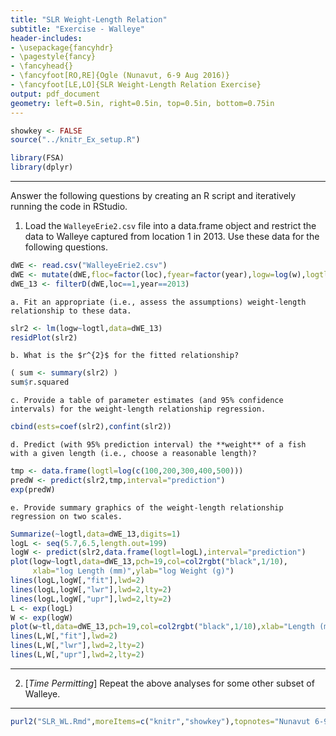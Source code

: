 ```yaml
---
title: "SLR Weight-Length Relation"
subtitle: "Exercise - Walleye"
header-includes:
- \usepackage{fancyhdr}
- \pagestyle{fancy}
- \fancyhead{}
- \fancyfoot[RO,RE]{Ogle (Nunavut, 6-9 Aug 2016)}
- \fancyfoot[LE,LO]{SLR Weight-Length Relation Exercise}
output: pdf_document
geometry: left=0.5in, right=0.5in, top=0.5in, bottom=0.75in
---
```


```r
showkey <- FALSE
source("../knitr_Ex_setup.R")
```
```r
library(FSA)
library(dplyr)
```

----

Answer the following questions by creating an R script and iteratively running the code in RStudio.

1. Load the `WalleyeErie2.csv` file into a data.frame object and restrict the data to Walleye captured from location 1 in 2013.  Use these data for the following questions.
```r
dWE <- read.csv("WalleyeErie2.csv")
dWE <- mutate(dWE,floc=factor(loc),fyear=factor(year),logw=log(w),logtl=log(tl))
dWE_13 <- filterD(dWE,loc==1,year==2013)
```

    a. Fit an appropriate (i.e., assess the assumptions) weight-length relationship to these data.
```r
slr2 <- lm(logw~logtl,data=dWE_13)
residPlot(slr2)
```

    b. What is the $r^{2}$ for the fitted relationship?
```r
( sum <- summary(slr2) )
sum$r.squared
```

    c. Provide a table of parameter estimates (and 95% confidence intervals) for the weight-length relationship regression.
```r
cbind(ests=coef(slr2),confint(slr2))
```

    d. Predict (with 95% prediction interval) the **weight** of a fish with a given length (i.e., choose a reasonable length)?
```r
tmp <- data.frame(logtl=log(c(100,200,300,400,500)))
predW <- predict(slr2,tmp,interval="prediction")
exp(predW)
```

    e. Provide summary graphics of the weight-length relationship regression on two scales.

```r
Summarize(~logtl,data=dWE_13,digits=1)
logL <- seq(5.7,6.5,length.out=199)
logW <- predict(slr2,data.frame(logtl=logL),interval="prediction")
plot(logw~logtl,data=dWE_13,pch=19,col=col2rgbt("black",1/10),
     xlab="log Length (mm)",ylab="log Weight (g)")
lines(logL,logW[,"fit"],lwd=2)
lines(logL,logW[,"lwr"],lwd=2,lty=2)
lines(logL,logW[,"upr"],lwd=2,lty=2)
L <- exp(logL)
W <- exp(logW)
plot(w~tl,data=dWE_13,pch=19,col=col2rgbt("black",1/10),xlab="Length (mm)",ylab="Weight (g)")
lines(L,W[,"fit"],lwd=2)
lines(L,W[,"lwr"],lwd=2,lty=2)
lines(L,W[,"upr"],lwd=2,lty=2)
```

----

2. [*Time Permitting*] Repeat the above analyses for some other subset of Walleye.

----

```r
purl2("SLR_WL.Rmd",moreItems=c("knitr","showkey"),topnotes="Nunavut 6-9-Aug-16")
```
